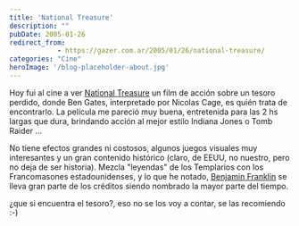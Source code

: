 ```yaml
---
title: 'National Treasure'
description: ""
pubDate: 2005-01-26
redirect_from: 
            - https://gazer.com.ar/2005/01/26/national-treasure/
categories: "Cine"
heroImage: '/blog-placeholder-about.jpg'
---
```

Hoy fui al cine a ver [National Treasure](http://www.imdb.com/title/tt0368891/?fr=c2l0ZT1kZnxteD0yMHxzZz0xfGxtPTIwMHx0dD1vbnxwbj0wfHE9bmF0aW9uIHRyZWFzdXJlfGh0bWw9MXxubT1vbg__;fc=1;ft=20;fm=1) un film de acción sobre un tesoro perdido, donde Ben Gates, interpretado por Nicolas Cage, es quién trata de encontrarlo. La película me pareció muy buena, entretenida para las 2 hs largas que dura, brindando acción al mejor estilo Indiana Jones o Tomb Raider ...

No tiene efectos grandes ni costosos, algunos juegos visuales muy interesantes y un gran contenido histórico (claro, de EEUU, no nuestro, pero no deja de ser historia). Mezcla "leyendas" de los Templarios con los Francomasones estadounidenses, y lo que he notado, [Benjamin Franklin](http://en.wikipedia.org/wiki/Benjamin_Franklin) se lleva gran parte de los créditos siendo nombrado la mayor parte del tiempo.

¿que si encuentra el tesoro?, eso no se los voy a contar, se las recomiendo :-)
